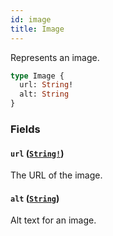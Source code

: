 ```yaml
---
id: image
title: Image
---
```


Represents an image.

```graphql
type Image {
  url: String!
  alt: String
}
```

### Fields

#### `url` ([`String!`](/api-reference/scalars/string.mdx))

The URL of the image.

#### `alt` ([`String`](/api-reference/scalars/string.mdx))

Alt text for an image.
